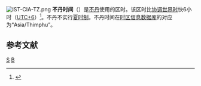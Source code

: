 
[[File:IST-CIA-TZ.png|thumb]]
'''不丹时间'''（{{lang-en|Bhutan Time, BTT}}）是[[不丹|不丹]]使用的区时。该区时比[[协调世界时|协调世界时]]快6小时（[[UTC+06:00|UTC+6]]）<ref>{{cite book|author=Ibp Inc|title=Bhutan Business Intelligence Report Volume 1 Practical Information and Opportunities|url=https://books.google.com/books?id=ZV-bAAAAQBAJ&pg=PA13|date=2 September 2013|publisher=Int'l Business Publications|isbn=978-0-7397-4922-7|page=13}}</ref>。不丹不实行[[夏时制|夏时制]]。不丹时间在[[时区信息数据库|时区信息数据库]]的{{tsl|en|zone.tab}}对应为“Asia/Thimphu”。

== 参考文献 ==
{{reflist}}
{{亞洲題目|标准时间}}

[[Category:不丹地理|S]]
[[Category:时区|B]]